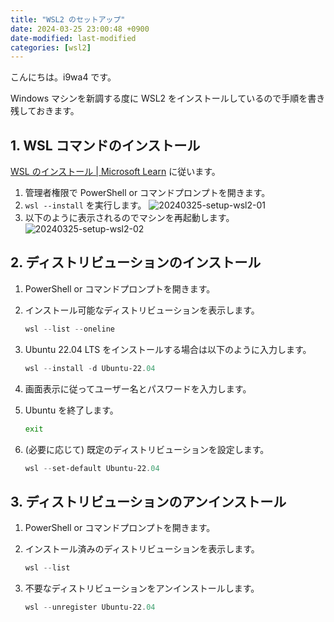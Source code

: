 ```yaml
---
title: "WSL2 のセットアップ"
date: 2024-03-25 23:00:48 +0900
date-modified: last-modified
categories: [wsl2]
---
```


こんにちは。i9wa4 です。

Windows マシンを新調する度に WSL2 をインストールしているので手順を書き残しておきます。

## 1. WSL コマンドのインストール

[WSL のインストール \| Microsoft Learn](https://learn.microsoft.com/ja-jp/windows/wsl/install#install-wsl-command) に従います。

1. 管理者権限で PowerShell or コマンドプロンプトを開きます。
1. `wsl --install` を実行します。
    ![20240325-setup-wsl2-01](/assets/20240325/20240325-setup-wsl2-01.png)
1. 以下のように表示されるのでマシンを再起動します。
    ![20240325-setup-wsl2-02](/assets/20240325/20240325-setup-wsl2-02.png)

## 2. ディストリビューションのインストール

1. PowerShell or コマンドプロンプトを開きます。
1. インストール可能なディストリビューションを表示します。

    ```powershell
    wsl --list --oneline
    ```

1. Ubuntu 22.04 LTS をインストールする場合は以下のように入力します。

    ```powershell
    wsl --install -d Ubuntu-22.04
    ```

1. 画面表示に従ってユーザー名とパスワードを入力します。
1. Ubuntu を終了します。

    ```sh
    exit
    ```

1. (必要に応じて) 既定のディストリビューションを設定します。

    ```powershell
    wsl --set-default Ubuntu-22.04
    ```

## 3. ディストリビューションのアンインストール

1. PowerShell or コマンドプロンプトを開きます。
1. インストール済みのディストリビューションを表示します。

    ```powershell
    wsl --list
    ```

1. 不要なディストリビューションをアンインストールします。

    ```powershell
    wsl --unregister Ubuntu-22.04
    ```
